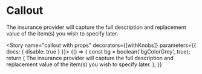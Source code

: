 

<Meta title="Components|Callout" component={Callout} />

# Callout

<Preview>
  <Story name="callout">
    <FluidContainer>
      <Row>
        <Column>
          <Callout>The insurance provider will capture the full description and replacement value of the item(s) you wish to specify later.</Callout>
        </Column>
      </Row>
    </FluidContainer>
  </Story>
</Preview>

<Props of={Callout} />

<Story name="callout with props" decorators={[withKnobs]} parameters={{ docs: { disable: true } }}>
    {() => {
      const bg = boolean('bgColorGrey', true);
      return (
        <FluidContainer>
          <Row>
            <Column>
              <Callout bgColorGrey={bg}>The insurance provider will capture the full description and replacement value of the item(s) you wish to specify later.</Callout>
            </Column>
          </Row>
        </FluidContainer>
      );
    }}
  </Story>

